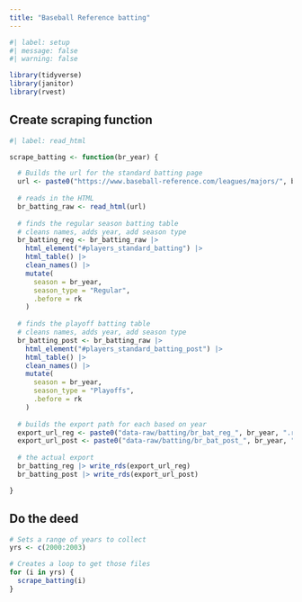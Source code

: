 ```yaml
---
title: "Baseball Reference batting"
---
```



```r
#| label: setup
#| message: false
#| warning: false

library(tidyverse)
library(janitor)
library(rvest)
```

## Create scraping function


```r
#| label: read_html

scrape_batting <- function(br_year) {

  # Builds the url for the standard batting page
  url <- paste0("https://www.baseball-reference.com/leagues/majors/", br_year, "-standard-batting.shtml")
  
  # reads in the HTML
  br_batting_raw <- read_html(url)
  
  # finds the regular season batting table
  # cleans names, adds year, add season type
  br_batting_reg <- br_batting_raw |> 
    html_element("#players_standard_batting") |>
    html_table() |> 
    clean_names() |> 
    mutate(
      season = br_year,
      season_type = "Regular",
      .before = rk
    )
  
  # finds the playoff batting table
  # cleans names, adds year, add season type
  br_batting_post <- br_batting_raw |> 
    html_element("#players_standard_batting_post") |>
    html_table() |> 
    clean_names() |> 
    mutate(
      season = br_year,
      season_type = "Playoffs",
      .before = rk
    )
  
  # builds the export path for each based on year
  export_url_reg <- paste0("data-raw/batting/br_bat_reg_", br_year, ".rds")
  export_url_post <- paste0("data-raw/batting/br_bat_post_", br_year, ".rds")
  
  # the actual export
  br_batting_reg |> write_rds(export_url_reg)
  br_batting_post |> write_rds(export_url_post)

}
```

## Do the deed

```r

# Sets a range of years to collect
yrs <- c(2000:2003)

# Creates a loop to get those files
for (i in yrs) {
  scrape_batting(i)
}

```


